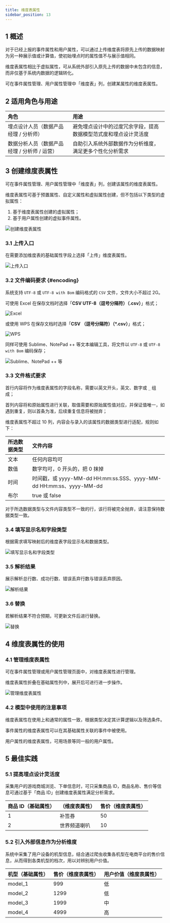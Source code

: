 ```yaml
---
title: 维度表属性
sidebar_position: 13
---
```


## 1 概述

对于已经上报的事件属性和用户属性，可以通过上传维度表将原先上传的数据映射为另一种展示值或计算值，使初始埋点时的属性值不与展示值相同。

维度表属性相比于虚拟属性，可从系统外部引入原先上传的数据中未包含的信息，而非仅基于系统内数据的逻辑转化。

可在事件属性管理、用户属性管理中「维度表」列，创建某属性的维度表属性。

## 2 适用角色与用途

| 角色                        | 用途                               |
| :------------------------ | :------------------------------- |
| 埋点设计人员（数据产品经理 / 分析师）      | 避免埋点设计中的过度冗余字段，提高数据模型范式度和埋点设计灵活度 |
| 数据分析人员（数据产品经理 / 分析师 / 运营） | 自助引入系统外部数据作为分析维度，满足更多个性化分析需求     |

## 3 创建维度表属性

可在事件属性管理、用户属性管理中「维度表」列，创建该属性的维度表属性。

维度表属性可基于预置属性、自定义属性和虚拟属性创建，但不包括以下类型的虚拟属性：
1. 基于维度表属性创建的虚拟属性； 
2. 基于用户属性创建的虚拟事件属性。

![创建维度表属性](/img/customEvent/dimension_table_1.png)

### 3.1 上传入口

在需要添加维度表的基础属性字段上选择「上传」维度表属性。

![上传入口](/img/customEvent/dimension_table_2.png)

### 3.2 文件编码要求 {#encoding}

系统支持 `UTF-8` 或 `UTF-8 with Bom` 编码格式的 `CSV` 文件，文件大小不超过 2G。

可使用 Excel 在保存文档时选择「**CSV UTF-8（逗号分隔符）（.csv）**」格式；

![Excel](/img/customEvent/dimension_table_7.png)

或使用 WPS 在保存文档时选择「**CSV （逗号分隔符）（*.csv）**」格式；

![WPS](/img/customEvent/dimension_table_8.png)

同样可使用 Sublime、NotePad ++ 等文本编辑工具，将文件以 `UTF-8` 或 `UTF-8 with Bom` 编码保存；

![Sublime、NotePad ++ 等](/img/customEvent/dimension_table_9.png)

### 3.3 文件格式要求

首行内容将作为维度表属性的字段名称，需要以英文开头，英文、数字或 `_` 组成；

首列内容将和原始属性进行关联，取值需要和原始属性值对应，并保证值唯一，如遇到重复，则以首条为准，后续重复信息将被抛弃；

维度表属性不超过 10 列，内容会与录入的该属性的数据类型进行适配，规则如下：

| 所选数据类型 | 文件内容                                                         |
| :----- | :----------------------------------------------------------- |
| 文本     | 任何内容均可                                                       |
| 数值     | 数字均可，0 开头的，把 0 抹掉                                            |
| 时间     | 时间戳，或 yyyy-MM-dd HH:mm:ss.SSS、yyyy-MM-dd HH:mm:ss、yyyy-MM-dd |
| 布尔     | true 或 false                                                 |

对于所选数据类型与文件内容类型不一致的行，该行将被完全抛弃，请注意保持数据类型一致。

### 3.4 填写显示名和字段类型

根据需求填写映射后的维度表字段显示名和数据类型。

![填写显示名和字段类型](/img/customEvent/dimension_table_3.png)

### 3.5 解析结果

展示解析总行数、成功行数、错误丢弃行数与错误丢弃原因。

![解析结果](/img/customEvent/dimension_table_4.png)

### 3.6 替换

若解析结果不符合预期，可更新文件后进行替换。

![替换](/img/customEvent/dimension_table_5.png)

## 4 维度表属性的使用

### 4.1 管理维度表属性

可在事件属性管理或用户属性管理页面中，对维度表属性进行管理。

维度表属性折叠在基础属性列中，展开后可进行进一步操作。

![管理维度表属性](/img/customEvent/dimension_table_6.png)

### 4.2 模型中使用的注意事项

维度表属性在使用上和通常的属性一致，根据类型决定其计算逻辑以及筛选条件。

事件属性的维度表属性可以在其基础属性关联的事件中被使用。

用户属性的维度表属性，可用场景等同一般的用户属性。

## 5 最佳实践

### 5.1 提高埋点设计灵活度

采集用户的游戏商城浏览、下单信息时，可只采集商品 ID，商品名称、售价等信息可通过基于「商品 ID」创建维度表属性满足分析需求。

| 商品 ID（基础属性） | （维度表属性） | 售价（维度表属性） |
| :---------- | :------ | :-------- |
| 1           | 补签券     | 50        |
| 2           | 世界频道喇叭  | 10        |

### 5.2 引入外部信息作为分析维度

系统中采集了用户设备的机型信息，结合通过爬虫收集各机型在电商平台的售价信息，从而得到各类机型的档次，用以对辨别用户价值。

| 机型（基础属性） | 售价（维度表属性） | 用户价值（维度表属性） |
| :------- | :-------- | :---------- |
| model_1  | 999       | 低           |
| model_2  | 1299      | 低           |
| model_3  | 1999      | 中           |
| model_4  | 4999      | 高           |
